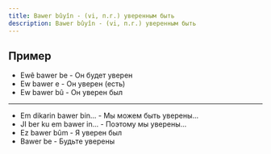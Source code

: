 ```yaml
---
title: Bawer bûyîn - (vi, п.г.) уверенным быть
description: Bawer bûyîn - (vi, п.г.) уверенным быть
---
```


## Пример
* Ewê bawer be - Он будет уверен
* Ew bawer e - Он уверен (есть)
* Ew bawer bû - Он уверен был
---
* Em dikarin bawer bin... - Мы можем быть уверены...
* JI ber  ku em bawer in... - Поэтому мы уверены...
* Ez bawer bûm - Я уверен был
* Bawer be - Будьте уверены
